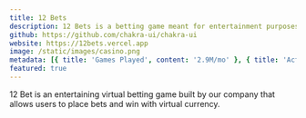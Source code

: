 ```yaml
---
title: 12 Bets
description: 12 Bets is a betting game meant for entertainment purposes only.
github: https://github.com/chakra-ui/chakra-ui
website: https://12bets.vercel.app
image: /static/images/casino.png
metadata: [{ title: 'Games Played', content: '2.9M/mo' }, { title: 'Active Members', content: '12.8K' }]
featured: true
---
```


12 Bet is an entertaining virtual betting game built by our company that allows users to place bets and win with virtual currency.
